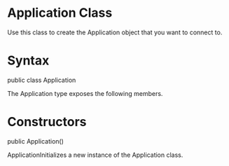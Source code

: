 ﻿# Application Class

Use this class to create the Application object that you want to connect to.

# 



# Syntax

public class Application

The Application type exposes the following members.

# Constructors

public Application()

ApplicationInitializes a new instance of the Application class.
